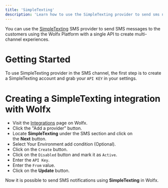 ```yaml
---
title: 'SimpleTexting'
description: 'Learn how to use the SimpleTexting provider to send sms notifications using Wolfx'
---
```


You can use the [SimpleTexting](https://simpletexting.com/) SMS provider to send SMS messages to the customers using the Wolfx Platform with a single API to create multi-channel experiences.

# Getting Started

To use SimpleTexting provider in the SMS channel, the first step is to create a SimpleTexting account and grab your `API KEY` in your settings.

# Creating a SimpleTexting integration with Wolfx

- Visit the [Integrations](https://web.novu.co/integrations?utm_campaign=docs-sms-simpletexting) page on Wolfx.
- Click the "Add a provider" button.
- Locate **SimpleTexting** under the SMS section and click on the **Next** button.
- Select Your Environment add condition (Optional).
- Click on the `Create` button.
- Click on the `Disabled` button and mark it as `Active`.
- Enter the `API Key`.
- Enter the `From` value.
- Click on the **Update** button.

Now it is possible to send SMS notifications using **SimpleTexting** in Wolfx.